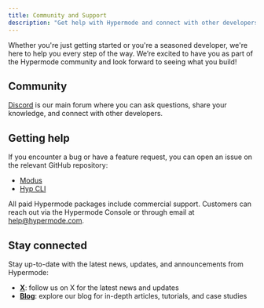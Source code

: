 ```yaml
---
title: Community and Support
description: "Get help with Hypermode and connect with other developers"
---
```


Whether you're just getting started or you're a seasoned developer, we're here to help you every step of the way. We’re excited to have you as part of the Hypermode community and look forward to seeing what you build!

## Community

[Discord](https://discord.hypermode.com) is our main forum where you can ask questions, share your knowledge, and connect with other developers.

## Getting help

If you encounter a bug or have a feature request, you can open an issue on the relevant GitHub repository:

- [Modus](https://github.com/hypermodeinc/modus/issues)
- [Hyp CLI](https://github.com/hypermodeinc/hyp-cli/issues)

All paid Hypermode packages include commercial support. Customers can reach out via the Hypermode Console or through email at [help@hypermode.com](mailto:help@hypermode.com).

## Stay connected

Stay up-to-date with the latest news, updates, and announcements from Hypermode:

- **[X](https://x.com/hypermodeinc)**: follow us on X for the latest news and updates
- **[Blog](https://hypermode.com/blog)**: explore our blog for in-depth articles, tutorials, and case studies
